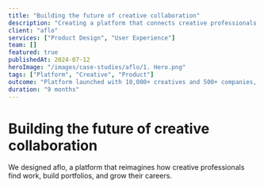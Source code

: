 ```yaml
---
title: "Building the future of creative collaboration"
description: "Creating a platform that connects creative professionals with opportunities and empowers freelance careers."
client: "aflo"
services: ["Product Design", "User Experience"]
team: []
featured: true
publishedAt: 2024-07-12
heroImage: "/images/case-studies/aflo/1. Hero.png"
tags: ["Platform", "Creative", "Product"]
outcome: "Platform launched with 10,000+ creatives and 500+ companies, facilitating £2M+ in project work."
duration: "9 months"
---
```


# Building the future of creative collaboration

We designed aflo, a platform that reimagines how creative professionals find work, build portfolios, and grow their careers.
